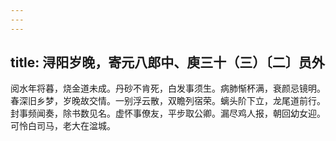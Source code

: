 ```yaml
---
---
---
```

title: 浔阳岁晚，寄元八郎中、庾三十（三）〔二〕员外
---



阅水年将暮，烧金道未成。丹砂不肯死，白发事须生。病肺惭杯满，衰颜忌镜明。春深旧乡梦，岁晚故交情。一别浮云散，双瞻列宿荣。螭头阶下立，龙尾道前行。封事频闻奏，除书数见名。虚怀事僚友，平步取公卿。漏尽鸡人报，朝回幼女迎。可怜白司马，老大在湓城。